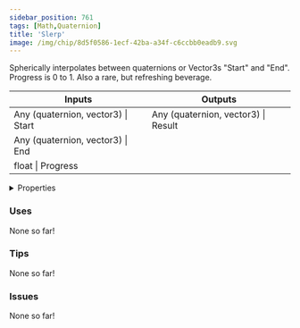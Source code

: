 ```yaml
---
sidebar_position: 761
tags: [Math,Quaternion]
title: 'Slerp'
image: /img/chip/8d5f0586-1ecf-42ba-a34f-c6ccbb0eadb9.svg
---
```


Spherically interpolates between quaternions or Vector3s "Start" and "End". Progress is 0 to 1. Also a rare, but refreshing beverage.



<IChip uuid="8d5f0586-1ecf-42ba-a34f-c6ccbb0eadb9"/>

<table><thead><tr><th>Inputs</th><th>Outputs</th></tr></thead><tbody><tr><td>Any (quaternion, vector3) | Start</td><td>Any (quaternion, vector3) | Result</td></tr><tr><td>Any (quaternion, vector3) | End</td><td /></tr><tr><td>float | Progress</td><td /></tr></tbody></table>

<details>
  <summary>Properties</summary>
  <div>
    <div>
    <table>
      <tbody>
        <tr>
          <td>Is beta required?</td>
          <td>No</td>
        </tr>
        <tr>
          <td>Is chip a trolling risk?</td>
          <td>No</td>
        </tr>
        <tr>
          <td>Is chip a role assignment risk?</td>
          <td>No</td>
        </tr>
        <tr>
          <td>Chip UUID</td>
          <td>8d5f0586-1ecf-42ba-a34f-c6ccbb0eadb9</td>
        </tr>
        <tr>
          <td>Room availability</td>
          <td>Available everywhere</td>
        </tr>
      </tbody>
    </table>
    </div>
  </div>
</details>

### Uses

None so far!

### Tips

None so far!

### Issues

None so far!